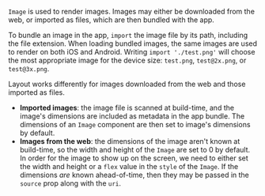 
`Image` is used to render images. Images may either be downloaded from the web, or imported as files, which are then bundled with the app.

To bundle an image in the app, `import` the image file by its path, including the file extension. When loading bundled images, the same images are used to render on both iOS and Android. Writing `import './test.png'` will choose the most appropriate image for the device size: `test.png`, `test@2x.png`, or `test@3x.png`.

Layout works differently for images downloaded from the web and those imported as files.

- **Imported images**: the image file is scanned at build-time, and the image's dimensions are included as metadata in the app bundle. The dimensions of an `Image` component are then set to image's dimensions by default.
- **Images from the web**: the dimensions of the image aren't known at build-time, so the width and height of the `Image` are set to 0 by default. In order for the image to show up on the screen, we need to either set the width and height or a `flex` value in the `style` of the `Image`. If the dimensions _are_ known ahead-of-time, then they may be passed in the `source` prop along with the `uri`.

<Example code={image} />
